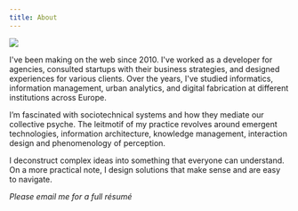 ```yaml
---
title: About
---
```


<Headline
  title="Hi, I'm Ilja."
  headline="I'm a design technologist working at the intersection of technology, culture and nature"
/>

![](../images/iljapanic.jpg)

I've been making on the web since 2010. I've worked as a developer for agencies, consulted startups with their business strategies, and designed experiences for various clients. Over the years, I've studied informatics, information management, urban analytics, and digital fabrication at different institutions across Europe.

I’m fascinated with sociotechnical systems and how they mediate our collective psyche. The leitmotif of my practice revolves around emergent technologies, information architecture, knowledge management, interaction design and phenomenology of perception.

I deconstruct complex ideas into something that everyone can understand. On a more practical note, I design solutions that make sense and are easy to navigate.

<CV />

_Please email me for a full résumé_
